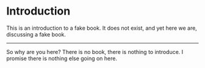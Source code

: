 # Introduction

This is an introduction to a fake book. It does not exist, and yet here we are, discussing a fake book.

---

So why are you here? There is no book, there is nothing to introduce. I promise there is nothing else going on here.
